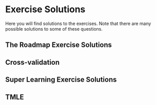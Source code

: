 # Exercise Solutions {#solutions}

Here you will find solutions to the exercises. Note that there are many possible 
solutions to some of these questions.

## The Roadmap Exercise Solutions {#solutions-roadmap}

<!--
Potential solutions to the [Roadmap Exercises](#roadmap-exercises) are listed 
below.

2. What is the objective of the roadmap?
3. Specifying a statistical estimation problem consists of what three steps?
4. Provide a definition and an example for each of the following:

    a. Statistical model 
    b. Target estimand
    c. Estimator
    
7. Provide examples of data under the following scenarios:

    a. The observations are not independent, but are identically distributed.
    b. The observations are neither independent nor identically distributed. 

8. Traditional data analysis concerns  
 
    a. Common data science practice encourages users to "check" models after 
       they have been fit to the data so that if one of the checks fail, then a 
       new model can be fit to the data. Why can this approach be problematic?
    b. Common data science practice lets the type of data at hand dictate the 
       scientific question of interest and the statistical model. Why is this 
       problematic?
-->
## Cross-validation {#solutions-cv}


## Super Learning Exercise Solutions {#solutions-sl}
<!--
### Exercise 1 Solution {#sl3ex1-sol}

Here is a potential solution to the [`sl3` Exercise 1 -- Predicting Myocardial
Infarction with `sl3`](#sl3ex1).

```r
library(data.table)
library(readr)
library(origami)
library(sl3)

db_data <- url(
  "https://raw.githubusercontent.com/benkeser/sllecture/master/chspred.csv"
)
chspred <- read_csv(file = db_data, col_names = TRUE)
```

1. Create an `sl3` task, setting myocardial infarction `mi` as the outcome and
   using all available covariate data.
```r
chspred_task <- make_sl3_Task(
  data = chspred, covariates = head(colnames(chspred), -1), outcome = "mi"
)
```

2. Make a library of seven relatively fast base learning algorithms. Customize 
   tuning parameters for one of your learners. Feel free to use learners from 
   `sl3` or `SuperLearner`.
```r
lasso_learner <- Lrnr_glmnet$new(alpha = 1)
ridge_learner <- Lrnr_glmnet$new(alpha = 0)
enet_learner <- Lrnr_glmnet$new(alpha = 0.5)
glm_fast_learner <- Lrnr_glm_fast$new()
ranger_learner <- Lrnr_ranger$new()
svm_learner <- Lrnr_svm$new()
xgb_learner <- Lrnr_xgboost$new()
# curated_glm_learner uses formula = "mi ~ smoke + beta + waist"
curated_glm_learner <- Lrnr_glm_fast$new(covariates = c("smoke, beta, waist"))
mean_learner <- Lrnr_mean$new() # That is one mean learner!
```

3. Incorporate at least one pipeline with feature selection. Any screener and
   learner(s) can be used.
```r
screen_cor <- make_learner(Lrnr_screener_correlation)
glm_pipeline <- make_learner(Pipeline, screen_cor, glm_fast_learner)
```

4. With the default metalearner and base learners, make the Super Learner (SL) 
   and train it on the task.
```r
# stack learners together
stack <- make_learner(
  Stack,
  glm_pipeline, lasso_learner, ridge_learner, enet_learner,
  curated_glm_learner, mean_learner, glm_fast_learner,
  ranger_learner, svm_learner, xgb_learner
)

# make SL with default metalearner
sl <- Lrnr_sl$new(stack)

# train SL
sl_fit <- sl$train(chspred_task)
```

5. Print your SL fit by calling `print()` with `$`.
```r
sl_fit$print()
```

6. Cross-validate your SL fit to see how well it performs on unseen
   data. Specify a valid loss function to evaluate the SL.
```r
CVsl <- CV_lrnr_sl(sl_fit, chspred_task, loss_loglik_binomial)
CVsl
```

7. Use the `importance()` function to identify the "most important" predictor of
   myocardial infarction, according to `sl3` importance metrics.
```r
varimp <- importance(sl_fit, type = "permute")
varimp %>%
  importance_plot(
    main = "sl3 Variable Importance for Myocardial Infarction Prediction"
  )
```
-->
## TMLE {#solutions-tmle}

